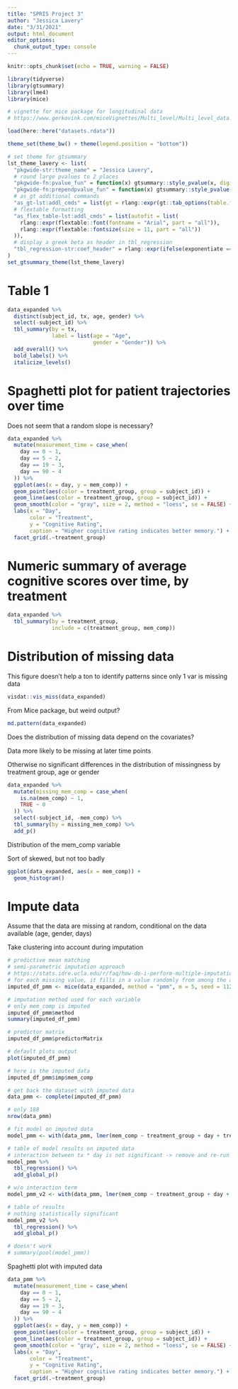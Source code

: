 ```yaml
---
title: "SPRIS Project 3"
author: "Jessica Lavery"
date: "3/31/2021"
output: html_document
editor_options: 
  chunk_output_type: console
---
```


```r
knitr::opts_chunk$set(echo = TRUE, warning = FALSE)

library(tidyverse)
library(gtsummary)
library(lme4)
library(mice)

# vignette for mice package for longitudinal data
# https://www.gerkovink.com/miceVignettes/Multi_level/Multi_level_data.html

load(here::here("datasets.rdata"))

theme_set(theme_bw() + theme(legend.position = "bottom"))
```

```r
# set theme for gtsummary
lst_theme_lavery <- list(
  "pkgwide-str:theme_name" = "Jessica Lavery",
  # round large pvalues to 2 places
  "pkgwide-fn:pvalue_fun" = function(x) gtsummary::style_pvalue(x, digits = 1),
  "pkgwide-fn:prependpvalue_fun" = function(x) gtsummary::style_pvalue(x, digits = 2, prepend_p = TRUE),
  # as_gt additional commands
  "as_gt-lst:addl_cmds" = list(gt = rlang::expr(gt::tab_options(table.font.size = "small", data_row.padding = gt::px(0)))),
  # flextable formatting
  "as_flex_table-lst:addl_cmds" = list(autofit = list(
    rlang::expr(flextable::font(fontname = "Arial", part = "all")),
    rlang::expr(flextable::fontsize(size = 11, part = "all"))
  )),
  # display a greek beta as header in tbl_regression
  "tbl_regression-str:coef_header" = rlang::expr(ifelse(exponentiate == TRUE, "exp(\U03B2)", "\U03B2"))
)
set_gtsummary_theme(lst_theme_lavery)
```


# Table 1

```r
data_expanded %>% 
  distinct(subject_id, tx, age, gender) %>% 
  select(-subject_id) %>% 
  tbl_summary(by = tx,
              label = list(age = "Age",
                           gender = "Gender")) %>% 
  add_overall() %>% 
  bold_labels() %>% 
  italicize_levels()
```

# Spaghetti plot for patient trajectories over time

Does not seem that a random slope is necessary?

```r
data_expanded %>% 
  mutate(measurement_time = case_when(
    day == 0 ~ 1,
    day == 5 ~ 2,
    day == 19 ~ 3,
    day == 90 ~ 4
  )) %>% 
  ggplot(aes(x = day, y = mem_comp)) +
  geom_point(aes(color = treatment_group, group = subject_id)) +
  geom_line(aes(color = treatment_group, group = subject_id)) +
  geom_smooth(color = "gray", size = 2, method = "loess", se = FALSE) +
  labs(x = "Day",
       color = "Treatment",
       y = "Cognitive Rating",
       caption = "Higher cognitive rating indicates better memory.") +
  facet_grid(.~treatment_group)
```

# Numeric summary of average cognitive scores over time, by treatment

```r
data_expanded %>% 
  tbl_summary(by = treatment_group,
              include = c(treatment_group, mem_comp))
```


# Distribution of missing data

This figure doesn't help a ton to identify patterns since only 1 var is missing data

```r
visdat::vis_miss(data_expanded)
```

From Mice package, but weird output? 

```r
md.pattern(data_expanded)
```

Does the distribution of missing data depend on the covariates?

Data more likely to be missing at later time points

Otherwise no significant differences in the distribution of missingness by treatment group, age or gender

```r
data_expanded %>% 
  mutate(missing_mem_comp = case_when(
    is.na(mem_comp) ~ 1,
    TRUE ~ 0
  )) %>% 
  select(-subject_id, -mem_comp) %>% 
  tbl_summary(by = missing_mem_comp) %>% 
  add_p()
```

Distribution of the mem_comp variable

Sort of skewed, but not too badly

```r
ggplot(data_expanded, aes(x = mem_comp)) + 
  geom_histogram()
```


# Impute data

Assume that the data are missing at random, conditional on the data available (age, gender, days)

Take clustering into account during imputation

```r
# predictive mean matching
# semi-parametric imputation approach
# https://stats.idre.ucla.edu/r/faq/how-do-i-perform-multiple-imputation-using-predictive-mean-matching-in-r/
# for each missing value, it fills in a value randomly from among the a observed donor values from an observation whose regression-predicted values are closest to the regression-predicted value for the missing value from the simulated regression model (Heitjan and Little 1991; Schenker and Taylor 1996)
imputed_df_pmm <- mice(data_expanded, method = "pmm", m = 5, seed = 1123)

# imputation method used for each variable
# only mem_comp is imputed
imputed_df_pmm$method
summary(imputed_df_pmm)

# predictor matrix
imputed_df_pmm$predictorMatrix

# default plots output
plot(imputed_df_pmm)

# here is the imputed data
imputed_df_pmm$imp$mem_comp

# get back the dataset with imputed data
data_pmm <- complete(imputed_df_pmm)

# only 188
nrow(data_pmm)

# fit model on imputed data
model_pmm <- with(data_pmm, lmer(mem_comp ~ treatment_group + day + treatment_group*day + age + gender + (1 | subject_id), data = data_pmm))

# table of model results on imputed data
# interaction between tx * day is not significant -> remove and re-run
model_pmm %>% 
  tbl_regression() %>% 
  add_global_p()

# w/o interaction term
model_pmm_v2 <- with(data_pmm, lmer(mem_comp ~ treatment_group + day + age + gender + (1 | subject_id), data = data_pmm)) 

# table of results
# nothing statistically significant
model_pmm_v2 %>% 
  tbl_regression() %>% 
  add_global_p()

# doesn't work
# summary(pool(model_pmm))
```

Spaghetti plot with imputed data

```r
data_pmm %>% 
  mutate(measurement_time = case_when(
    day == 0 ~ 1,
    day == 5 ~ 2,
    day == 19 ~ 3,
    day == 90 ~ 4
  )) %>% 
  ggplot(aes(x = day, y = mem_comp)) +
  geom_point(aes(color = treatment_group, group = subject_id)) +
  geom_line(aes(color = treatment_group, group = subject_id)) +
  geom_smooth(color = "gray", size = 2, method = "loess", se = FALSE) +
  labs(x = "Day",
       color = "Treatment",
       y = "Cognitive Rating",
       caption = "Higher cognitive rating indicates better memory.") +
  facet_grid(.~treatment_group)
```
